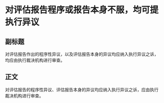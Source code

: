 # 对评估报告程序或报告本身不服，均可提执行异议
## 副标题
对评估报告作出的程序性异议，以及评估报告本身的异议均应纳入执行异议之诉，均应由执行裁决机构进行审查。
## 正文
对评估报告的程序性异议、评估报告本身的异议均应纳入执行异议之诉，应由执行裁决机构进行审查。